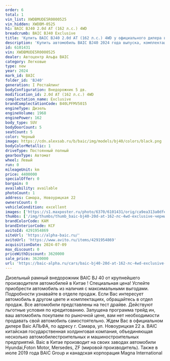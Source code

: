 ```yaml
---
order: 6
total: 1
vin_list: XWDBMUDE5R0000525
vin_hidden: XWDBM-0525
h1: BAIC BJ40 2.0d AT (162 л.с.) 4WD
breadcrumb: BAIC BJ40 Exclusive
title: 'Купить BAIC BJ40 2.0d AT (162 л.с.) 4WD у официального дилера в Самаре'
description: 'Купить автомобиль BAIC BJ40 2024 года выпуска, комплектация Exclusive, цвет - Черный, двигатель - 2.0d AT (162 л.с.) 4WD у официального дилера в г. Самара. Стоимость данного автомобиля BAIC BJ40 – 3620000'
id: 6101431
vin: XWDBMUDE5R0000525
dealer: Автоцентр Альфа BAIC
category: Легковые
type: new
year: 2024
mark_id: BAIC
folder_id: 'BJ40'
generation: I Рестайлинг
bodyConfiguration: Внедорожник 5 дв.
modification_id: 2.0d AT (162 л.с.) 4WD
complectation_name: Exclusive
brandComplectationCode: B40LPFMV5015
engineType: Дизель
engineVolume: 1968
enginePower: 162
body_type: SUV
bodyDoorCount: 5
seatCount: 5
color: Черный
image: https://cdn.alexsab.ru/b/baic/img/models/bj40/colors/black.png
bodyColorMetallic: 1
driveType: Постоянный полный
gearboxType: Автомат
wheel: Левый
run: 0
mileageUnit: km
price: 4400000
specialOffer: 0
bargain: 0
availability: available
photoCount: 1
address: Самара, Новоурицкая 22
ownersCount: 0
vehicleCondition: excellent
images: ['https://s1.maxposter.ru/photo/6370/6101431/orig/ca9ea313a0dfeb16c95fd12a2e7e3e1e.jpg?sid=86', 'https://s1.maxposter.ru/photo/6370/6101431/orig/7ab69485493065c7743b97bf3f87ba3e.jpg?sid=86', 'https://s1.maxposter.ru/photo/6370/6101431/orig/4dc19a941e615e3f03cc68378259436e.jpg?sid=86', 'https://s1.maxposter.ru/photo/6370/6101431/orig/c4df0ff0b73bd4d7261ff6f68d9692f2.jpg?sid=86', 'https://s1.maxposter.ru/photo/6370/6101431/orig/fc8060a365cac827dc98f92caedd03b1.jpg?sid=86', 'https://s1.maxposter.ru/photo/6370/6101431/orig/989cfba2197dd251865647c807574c58.jpg?sid=86', 'https://s1.maxposter.ru/photo/6370/6101431/orig/1174838810b18e160c38a4a4815793fa.jpg?sid=86', 'https://s1.maxposter.ru/photo/6370/6101431/orig/d2b719d7025d2ce6bd2ca04b164c7a4d.jpg?sid=86', 'https://s1.maxposter.ru/photo/6370/6101431/orig/a17aae0bdd61962094c8aecea1841397.jpg?sid=86', 'https://s1.maxposter.ru/photo/6370/6101431/orig/f31e5120572a0e9ec8f4569fb7c50c16.jpg?sid=86', 'https://s1.maxposter.ru/photo/6370/6101431/orig/cf28031d40a748165221c4d06b4cd75e.jpg?sid=86', 'https://s1.maxposter.ru/photo/6370/6101431/orig/73102ec7a9970419e59d120ce71506ef.jpg?sid=86', 'https://s1.maxposter.ru/photo/6370/6101431/orig/c6b1d27dfc8a72e5b96293b6d8763159.jpg?sid=86', 'https://s1.maxposter.ru/photo/6370/6101431/orig/4bf955bb9851464e4979b3aa31bf1692.jpg?sid=86', 'https://s1.maxposter.ru/photo/6370/6101431/orig/4e369b334cb0621d0b13f6c3cb495002.jpg?sid=86', 'https://s1.maxposter.ru/photo/6370/6101431/orig/dbc15eb4c8184cfa3a145f34dd98c44f.jpg?sid=86', 'https://s1.maxposter.ru/photo/6370/6101431/orig/5cc90cbae3cf3ab0fbafbc87a1a9ff25.jpg?sid=86', 'https://s1.maxposter.ru/photo/6370/6101431/orig/e0f6b2e996d6922892967a119d37c9e8.jpg?sid=86', 'https://s1.maxposter.ru/photo/6370/6101431/orig/352a544628232af57ee769398c68c183.jpg?sid=86', 'https://s1.maxposter.ru/photo/6370/6101431/orig/cf2c87266e21b69ef18e8cd4225911e6.jpg?sid=86', 'https://s1.maxposter.ru/photo/6370/6101431/orig/48a7e12177744714e728b6fc3eee73ff.jpg?sid=86', 'https://s1.maxposter.ru/photo/6370/6101431/orig/ec2a794a70bc430bb6a8c9eba92dd583.jpg?sid=86', 'https://s1.maxposter.ru/photo/6370/6101431/orig/5c157e2528b616249270881b24a11cf1.jpg?sid=86', 'https://s1.maxposter.ru/photo/6370/6101431/orig/07cc11b94aa5739a675c42d3864bdca2.jpg?sid=86', 'https://s1.maxposter.ru/photo/6370/6101431/orig/db7145e89e37a0fa8e6a590cc1ab9591.jpg?sid=86', 'https://s1.maxposter.ru/photo/6370/6101431/orig/1b91ef8cb8237fdb675b99f56aec1522.jpg?sid=86']
thumbs: ['/img/thumbs/thumb_baic-bj40-20d-at-162-лс-4wd-exclusive-черный-2024_e3e1e_0.webp', '/img/thumbs/thumb_baic-bj40-20d-at-162-лс-4wd-exclusive-черный-2024_7ba3e_1.webp', '/img/thumbs/thumb_baic-bj40-20d-at-162-лс-4wd-exclusive-черный-2024_9436e_2.webp', '/img/thumbs/thumb_baic-bj40-20d-at-162-лс-4wd-exclusive-черный-2024_692f2_3.webp', '/img/thumbs/thumb_baic-bj40-20d-at-162-лс-4wd-exclusive-черный-2024_d03b1_4.webp']
brandColorCode: KAM
brandInteriorCode: KCF
avitoId: 4291954869
siteUrl: 'https://alpha-baic.ru/'
avitoUrl: 'https://www.avito.ru/items/4291954869'
acquisitionDate: 2024-07-09
max_discount: 0
priceWithDiscount: 3620000
sale_price: 3620000
url: 'https://baic-alpha.ru/cars/baic-bj40-20d-at-162-лс-4wd-exclusive-черный-2024/'
---
```

Дизельный рамный внедорожник BAIC BJ 40 от крупнейшего производителя автомобилей в Китае !
Специальная цена!
Успейте приобрести автомобиль из наличия с максимальными выгодами. Подробности узнавайте в отделе продаж.
Если Вас интересует автомобиль в другом цвете и комплектациях, обращайтесь в отдел продаж.
Все автомобили представлены на тест драйве.
Действуют льготные условия по кредитованию.
Запущена программа трейд ин, ваш автомобиль покупаем по рыночной цене, вам нет необходимости продавать свой автомобиль самостоятельно.
Ждем Вас в официальном дилере Baic АЛЬФА, по адресу г. Самара, ул. Новоурицкая 22 а.
BAIC китайская государственная холдинговая компания, объединяющая несколько автомобилестроительных и машиностроительных предприятий.
Baic в Китае производит на своих заводах автомобили Hyundai,Foton Motor, Mersedes, ZF (мировой производитель). Также в июле 2019 года BAIC Group и канадская корпорация Magna International